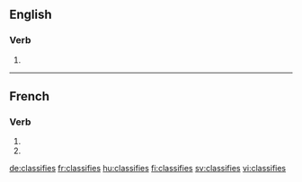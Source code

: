 {{also|classifiés}}
==English==

===Verb===
{{head|en|verb form}}

# {{en-third-person singular of|classify}}

----

==French==

===Verb===
{{fr-verb-form}}

# {{conjugation of|classifier||2|s|pres|ind|lang=fr}}
# {{conjugation of|classifier||2|s|pres|sub|lang=fr}}

[[de:classifies]]
[[fr:classifies]]
[[hu:classifies]]
[[fi:classifies]]
[[sv:classifies]]
[[vi:classifies]]